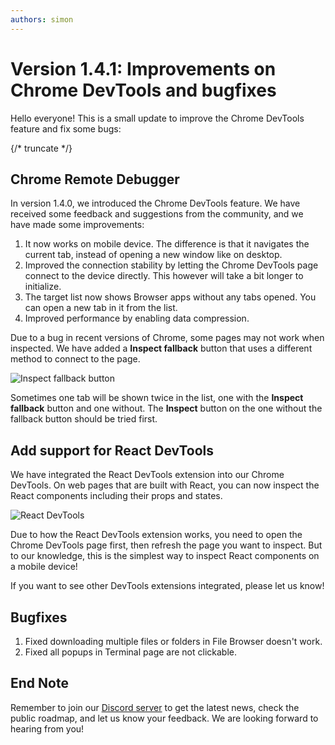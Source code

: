 ```yaml
---
authors: simon
---
```


# Version 1.4.1: Improvements on Chrome DevTools and bugfixes

Hello everyone! This is a small update to improve the Chrome DevTools feature and fix some bugs:

{/* truncate */}

## Chrome Remote Debugger

In version 1.4.0, we introduced the Chrome DevTools feature. We have received some feedback and suggestions from the community, and we have made some improvements:

1. It now works on mobile device. The difference is that it navigates the current tab, instead of opening a new window like on desktop.
2. Improved the connection stability by letting the Chrome DevTools page connect to the device directly. This however will take a bit longer to initialize.
1. The target list now shows Browser apps without any tabs opened. You can open a new tab in it from the list.
2. Improved performance by enabling data compression.

Due to a bug in recent versions of Chrome, some pages may not work when inspected. We have added a **Inspect fallback** button that uses a different method to connect to the page.

  ![Inspect fallback button](inspect.png)

Sometimes one tab will be shown twice in the list, one with the **Inspect fallback** button and one without. The **Inspect** button on the one without the fallback button should be tried first.

## Add support for React DevTools

We have integrated the React DevTools extension into our Chrome DevTools. On web pages that are built with React, you can now inspect the React components including their props and states.

![React DevTools](react-devtools.png)

Due to how the React DevTools extension works, you need to open the Chrome DevTools page first, then refresh the page you want to inspect. But to our knowledge, this is the simplest way to inspect React components on a mobile device!

If you want to see other DevTools extensions integrated, please let us know!

## Bugfixes

1. Fixed downloading multiple files or folders in File Browser doesn't work.
2. Fixed all popups in Terminal page are not clickable.

## End Note

Remember to join our [Discord server](https://discord.gg/26k3ttC2PN) to get the latest news, check the public roadmap, and let us know your feedback. We are looking forward to hearing from you!
